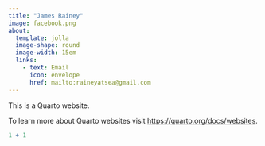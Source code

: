 ```yaml
---
title: "James Rainey"
image: facebook.png
about:
  template: jolla
  image-shape: round
  image-width: 15em
  links:
    - text: Email
      icon: envelope
      href: mailto:raineyatsea@gmail.com
---
```


This is a Quarto website.

To learn more about Quarto websites visit <https://quarto.org/docs/websites>.

```r
1 + 1
```
